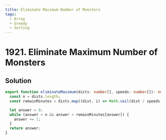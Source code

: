 ```yaml
---
title: Eliminate Maximum Number of Monsters
tags:
  - Array
  - Greedy
  - Sorting
---
```


# 1921. Eliminate Maximum Number of Monsters

<Badges>
  <LevelBadge level="medium" />
  <TopicBadge name="Array" slug="array" />
  <TopicBadge name="Greedy" slug="greedy" />
  <TopicBadge name="Sorting" slug="sorting" />
</Badges>

## Solution

```typescript filename="solution.ts" copy
export function eliminateMaximum(dists: number[], speeds: number[]): number {
  const n = dists.length;
  const remainMinutes = dists.map((dist, i) => Math.ceil(dist / speeds[i])).sort((a, b) => a - b);

  let answer = 0;
  while (answer < n && answer < remainMinutes[answer]) {
    answer += 1;
  }
  return answer;
}
```

<ProblemLink
  codingSite="leetcode"
  href="https://leetcode.com/problems/eliminate-maximum-number-of-monsters"
  title="Eliminate Maximum Number of Monsters"
/>
